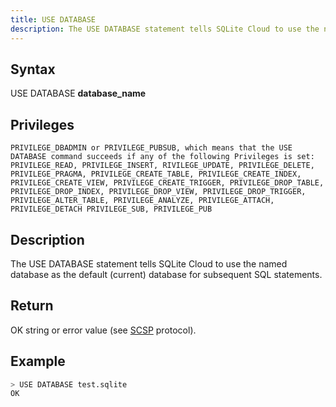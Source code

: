 ```yaml
---
title: USE DATABASE
description: The USE DATABASE statement tells SQLite Cloud to use the named database as the default (current) database for subsequent SQL statements
---
```


## Syntax

USE DATABASE **database_name**

## Privileges

```
PRIVILEGE_DBADMIN or PRIVILEGE_PUBSUB, which means that the USE DATABASE command succeeds if any of the following Privileges is set: PRIVILEGE_READ, PRIVILEGE_INSERT, RIVILEGE_UPDATE, PRIVILEGE_DELETE, PRIVILEGE_PRAGMA, PRIVILEGE_CREATE_TABLE, PRIVILEGE_CREATE_INDEX, PRIVILEGE_CREATE_VIEW, PRIVILEGE_CREATE_TRIGGER, PRIVILEGE_DROP_TABLE, PRIVILEGE_DROP_INDEX, PRIVILEGE_DROP_VIEW, PRIVILEGE_DROP_TRIGGER, PRIVILEGE_ALTER_TABLE, PRIVILEGE_ANALYZE, PRIVILEGE_ATTACH, PRIVILEGE_DETACH PRIVILEGE_SUB, PRIVILEGE_PUB
```

## Description

The USE DATABASE statement tells SQLite Cloud to use the named database as the default (current) database for subsequent SQL statements.

## Return

OK string or error value (see [SCSP](https://github.com/sqlitecloud/sdk/blob/master/PROTOCOL.md) protocol).

## Example

```bash
> USE DATABASE test.sqlite
OK
```
